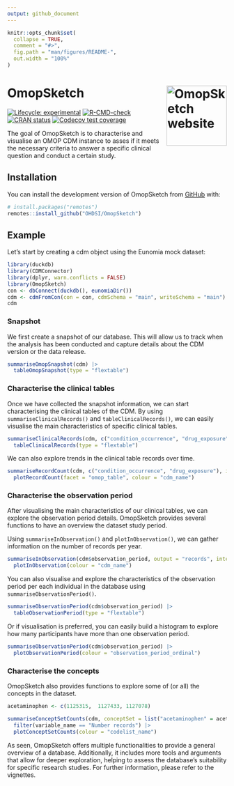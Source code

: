 ```yaml
---
output: github_document
---
```


<!-- README.md is generated from README.Rmd. Please edit that file -->

```r
knitr::opts_chunk$set(
  collapse = TRUE,
  comment = "#>",
  fig.path = "man/figures/README-",
  out.width = "100%"
)
```

# OmopSketch <a href="https://OHDSI.github.io/OmopSketch/"><img src="man/figures/logo.png" align="right" height="138" alt="OmopSketch website" /></a>

<!-- badges: start -->

[![Lifecycle: experimental](https://img.shields.io/badge/lifecycle-experimental-orange.svg)](https://lifecycle.r-lib.org/articles/stages.html#experimental) [![R-CMD-check](https://github.com/OHDSI/OmopSketch/actions/workflows/R-CMD-check.yaml/badge.svg)](https://github.com/OHDSI/OmopSketch/actions/workflows/R-CMD-check.yaml) [![CRAN status](https://www.r-pkg.org/badges/version/OmopSketch)](https://CRAN.R-project.org/package=OmopSketch) [![Codecov test coverage](https://codecov.io/gh/OHDSI/OmopSketch/branch/main/graph/badge.svg)](https://app.codecov.io/gh/OHDSI/OmopSketch?branch=main)

<!-- badges: end -->

The goal of OmopSketch is to characterise and visualise an OMOP CDM instance to asses if it meets the necessary criteria to answer a specific clinical question and conduct a certain study.

## Installation

You can install the development version of OmopSketch from [GitHub](https://github.com/) with:

``` r
# install.packages("remotes")
remotes::install_github("OHDSI/OmopSketch")
```

## Example

Let's start by creating a cdm object using the Eunomia mock dataset:

```r
library(duckdb)
library(CDMConnector)
library(dplyr, warn.conflicts = FALSE)
library(OmopSketch)
con <- dbConnect(duckdb(), eunomiaDir())
cdm <- cdmFromCon(con = con, cdmSchema = "main", writeSchema = "main")
cdm
```

### Snapshot

We first create a snapshot of our database. This will allow us to track when the analysis has been conducted and capture details about the CDM version or the data release.

```r
summariseOmopSnapshot(cdm) |>
  tableOmopSnapshot(type = "flextable")
```

### Characterise the clinical tables

Once we have collected the snapshot information, we can start characterising the clinical tables of the CDM. By using `summariseClinicalRecords()` and `tableClinicalRecords()`, we can easily visualise the main characteristics of specific clinical tables.

```r
summariseClinicalRecords(cdm, c("condition_occurrence", "drug_exposure")) |>
  tableClinicalRecords(type = "flextable")
```

We can also explore trends in the clinical table records over time.

```r
summariseRecordCount(cdm, c("condition_occurrence", "drug_exposure"), interval = "years") |>
  plotRecordCount(facet = "omop_table", colour = "cdm_name")
```

### Characterise the observation period

After visualising the main characteristics of our clinical tables, we can explore the observation period details. OmopSketch provides several functions to have an overview the dataset study period.

Using `summariseInObservation()` and `plotInObservation()`, we can gather information on the number of records per year.

```r
summariseInObservation(cdm$observation_period, output = "records", interval = "years") |>
  plotInObservation(colour = "cdm_name")
```

You can also visualise and explore the characteristics of the observation period per each individual in the database using `summariseObservationPeriod()`.

```r
summariseObservationPeriod(cdm$observation_period) |>
  tableObservationPeriod(type = "flextable")
```

Or if visualisation is preferred, you can easily build a histogram to explore how many participants have more than one observation period.

```r
summariseObservationPeriod(cdm$observation_period) |>
  plotObservationPeriod(colour = "observation_period_ordinal")
```

### Characterise the concepts

OmopSketch also provides functions to explore some of (or all) the concepts in the dataset.

```r
acetaminophen <- c(1125315,  1127433, 1127078)

summariseConceptSetCounts(cdm, conceptSet = list("acetaminophen" = acetaminophen)) |>
  filter(variable_name == "Number records") |> 
  plotConceptSetCounts(colour = "codelist_name")
```

As seen, OmopSketch offers multiple functionalities to provide a general overview of a database. Additionally, it includes more tools and arguments that allow for deeper exploration, helping to assess the database's suitability for specific research studies. For further information, please refer to the vignettes.

